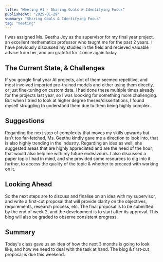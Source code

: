 ```yaml
---
title: "Meeting #1 - Sharing Goals & Identifying Focus"
publishedAt: "2025-01-29"
summary: "Sharing Goals & Identifying Focus"
tag: "meeting"
---
```


I was assigned Ms. Geethu Joy as the supervisor for my final year project, an excellent methematics professor who taught me for the past 2 years. 
I have previously discussed my studies in the field and recieved valuable advice from her, and am grateful for it once again today.  

## The Current State, & Challenges

If you google final year AI projects, alot of them seemed repetitive, and most involved imported pre-trained models and either using them directly, or just fine-tuning on custom data. I had done these multiple times already for the projects last year, so I was loooking for something more challenging. 
But when I tried to look at higher degree theses/dissertations, I found myself struggling to understand them due to them being highly complex. 

## Suggestions

Regarding the next step of complexity that moves my skills upwards but isn't too far-fetched, Ms. Geethu kindly gave me a direction to look into, that is also highly trending in the industry.
Regarding an idea as well, she suggested areas that are highly appreciated and are the need of the hour, that would also help me with my future endeavours. 
I also discussed a paper topic I had in mind, and she provided some resources to dig into it further, to access the quality of the topic & whether to proceed with working on it. 

## Looking Ahead

So the next steps are to discuss and finalise on an idea with my supervisor, and write a first-cut proposal that will provide clarity on the objectives, requirements, research process, etc. The final proposal is to be submitted by the end of week 2, and the development is to start after its approval.
This blog will also be graded to observe consistent progress. 

## Summary

Today's class gave us an idea of how the next 3 months is going to look like, and how we need to deal with the task at hand. The blog & first-cut proposal is due this weekend. 

